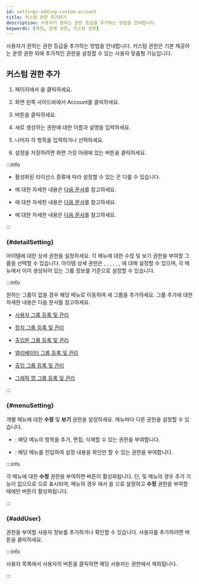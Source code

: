 ```yaml
---
id: settings-adding-custom-account
title: 커스텀 권한 추가하기
description: 사용자가 원하는 권한 등급을 추가하는 방법을 안내합니다.
keywords: [계정, 운영 권한, 커스텀 권한]
---
```


사용자가 원하는 권한 등급을 추가하는 방법을 안내합니다. 커스텀 권한은 기본 제공하는 운영 권한 외에 추가적인 권한을 설정할 수 있는 사용자 맞춤형 기능입니다.

## 커스텀 권한 추가

1. <Cmd sid='shell.header.launcher' /> 페이지에서 <Cmd sid='shell.header.setting' />을 클릭하세요.

1. 화면 왼쪽 사이드바에서 <Cmd>Account</Cmd>를 클릭하세요.

1. <Cmd sid='setting.account.addCustomOperator' product='2' /> 버튼을 클릭하세요.

1. 새로 생성하는 권한에 대한 이름과 설명을 입력하세요.

1. 나머지 각 항목을 입력하거나 선택하세요.

1. 설정을 저장하려면 화면 가장 아래에 있는 <Cmd sid='button.apply' product='2' /> 버튼을 클릭하세요.

:::info

* 활성화된 라이선스 종류에 따라 설정할 수 있는 <Cmd sid='settings.account.menu.setting' product='2' />은 다를 수 있습니다.

* <Cmd sid='settings.account.menu.detailSetting' product='2' />에 대한 자세한 내용은 [다음 문서](#detailSetting)를 참고하세요.

* <Cmd sid='settings.account.menu.setting' product='2' />에 대한 자세한 내용은 [다음 문서](#menuSetting)를 참고하세요.

* <Cmd sid='settings.account.addUser' product='2' />에 대한 자세한 내용은 [다음 문서](#addUser)를 참고하세요.

:::


### <Cmd sid='settings.account.menu.detailSetting' product='2' /> {#detailSetting}

아이템에 대한 상세 권한을 설정하세요. 각 메뉴에 대한 수정 및 보기 권한을 부여할 그룹을 선택할 수 있습니다. 아이템 상세 권한은 <Cmd sid='common.permission.module.userGroup' product='2' />, <Cmd sid='common.permission.module.deviceGroup' product='2' />, <Cmd sid='common.permission.module.doorGroup' product='2' />, <Cmd sid='common.permission.module.elevatorGroup' product='2' />, <Cmd sid='common.permission.module.accessGroup' product='2' />, <Cmd sid='common.permission.module.zoneType' product='2' />, <Cmd sid='audit.menu.graphicMap' product='2' />에 대해 설정할 수 있으며, 각 메뉴에서 이미 생성되어 있는 그룹 정보를 기준으로 설정할 수 있습니다.

:::info

원하는 그룹이 없을 경우 해당 메뉴로 이동하여 새 그룹을 추가하세요. 그룹 추가에 대한 자세한 내용은 다음 문서를 참고하세요.

* [사용자 그룹 등록 및 관리](user-group-manage)

* [장치 그룹 등록 및 관리](settings-manage-device-group)

* [출입문 그룹 등록 및 관리](settings-manage-door-group)

* [엘리베이터 그룹 등록 및 관리](settings-manage-elevators-group)

* [출입 그룹 등록 및 관리](#)

* [그래픽 맵 그룹 등록 및 관리](#)

:::

### <Cmd sid='settings.account.menu.setting' product='2' /> {#menuSetting}

개별 메뉴에 대한 **수정** 및 **보기** 권한을 설정하세요. 메뉴마다 다른 권한을 설정할 수 있습니다.

* <Cmd sid='common.editRead' product='2' />: 해당 메뉴의 항목을 추가, 편집, 삭제할 수 있는 권한을 부여합니다.

* <Cmd sid='common.read' product='2' />: 해당 메뉴를 진입하여 설정 내용을 확인만 할 수 있는 권한을 부여합니다.

:::info

각 메뉴에 대한 **수정** 권한을 부여하면 <Cmd sid='button.add' product='2' /> 버튼이 활성화됩니다. 단, <Cmd sid='shell.header.dashboard' /> 및 <Cmd sid='shell.header.setting' /> 메뉴의 경우 추가 기능이 없으므로 <Cmd sid='setting.account.menu.canCreate.na' product='2' />으로 표시되며, <Cmd sid='common.permission.module.ac' product='2' /> 메뉴의 경우 <Cmd sid='settings.account.menu.detailSetting' product='2' />에서 <Cmd sid='common.permission.module.accessGroup' product='2' />을 <Cmd sid='setting.account.menu.detailPriv.allAC' product='2' />으로 설정하고 **수정** 권한을 부여할 때에만 <Cmd sid='button.add' product='2' /> 버튼이 활성화됩니다.

:::


### <Cmd sid='settings.account.addUser' product='2' /> {#addUser}

권한을 부여할 사용자 정보를 추가하거나 확인할 수 있습니다. 사용자를 추가하려면 <Cmd sid='button.plusAdd' product='2' /> 버튼을 클릭하세요.

:::info

사용자 목록에서 사용자의 <IcTrash2 /> 버튼을 클릭하면 해당 사용자는 권한에서 제외됩니다.

:::